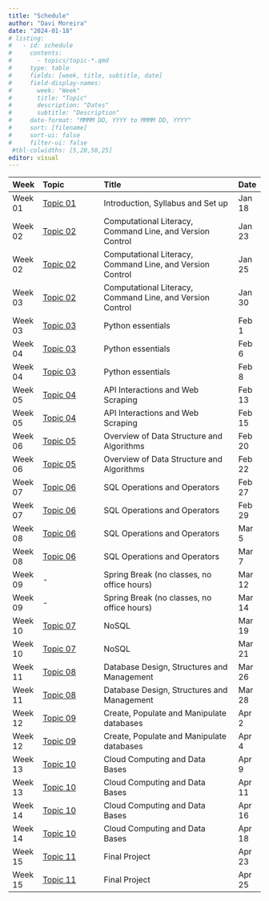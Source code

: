 ```yaml
---
title: "Schedule"
author: "Davi Moreira"
date: "2024-01-18"
# listing:
#   - id: schedule
#     contents:
#       - topics/topic-*.qmd
#     type: table
#     fields: [week, title, subtitle, date]
#     field-display-names:
#       week: "Week"
#       title: "Topic"
#       description: "Dates"
#       subtitle: "Description"
#     date-format: "MMMM DD, YYYY to MMMM DD, YYYY"
#     sort: [filename]
#     sort-ui: false
#     filter-ui: false
 #tbl-colwidths: [5,20,50,25]
editor: visual
---
```



| Week    | Topic    | Title                                      | Date    |
|:--------|:-------------------|:-------------------------------------------|:--------|
| Week 01 | [Topic 01](./topics-pages/page-topic-01.qmd) | Introduction, Syllabus and Set up   | Jan 18  |
| Week 02 | [Topic 02](./topics-pages/page-topic-02.qmd)  | Computational Literacy, Command Line, and Version Control                            | Jan 23  |
| Week 02 | [Topic 02](./topics-pages/page-topic-02.qmd)  | Computational Literacy, Command Line, and Version Control                            | Jan 25  |
| Week 03 | [Topic 02](./topics-pages/page-topic-02.qmd)  | Computational Literacy, Command Line, and Version Control | Jan 30  |
| Week 03 | [Topic 03](./topics-pages/page-topic-03.qmd)  | Python essentials                       | Feb 1   |
| Week 04 | [Topic 03](./topics-pages/page-topic-04.qmd)  | Python essentials                        | Feb 6   |
| Week 04 | [Topic 03](./topics-pages/page-topic-04.qmd)  | Python essentials                        | Feb 8   |
| Week 05 | [Topic 04](./topics-pages/page-topic-04.qmd)  | API Interactions and Web Scraping          | Feb 13  |
| Week 05 | [Topic 04](./topics-pages/page-topic-04.qmd)  | API Interactions and Web Scraping          | Feb 15  |
| Week 06 | [Topic 05](./topics-pages/page-topic-05.qmd)  | Overview of Data Structure and Algorithms  | Feb 20  |
| Week 06 | [Topic 05](./topics-pages/page-topic-05.qmd)  | Overview of Data Structure and Algorithms  | Feb 22  |
| Week 07 | [Topic 06](./topics-pages/page-topic-06.qmd)  | SQL Operations and Operators               | Feb 27  |
| Week 07 | [Topic 06](./topics-pages/page-topic-06.qmd)  | SQL Operations and Operators               | Feb 29  |
| Week 08 | [Topic 06](./topics-pages/page-topic-06.qmd)  | SQL Operations and Operators               | Mar 5   |
| Week 08 | [Topic 06](./topics-pages/page-topic-06.qmd)  | SQL Operations and Operators               | Mar 7   |
| Week 09 | -        | Spring Break (no classes, no office hours) | Mar 12  |
| Week 09 | -        | Spring Break (no classes, no office hours) | Mar 14  |
| Week 10 | [Topic 07](./topics-pages/page-topic-07.qmd)  | NoSQL                                      | Mar 19  |
| Week 10 | [Topic 07](./topics-pages/page-topic-07.qmd)  | NoSQL                                      | Mar 21  |
| Week 11 | [Topic 08](./topics-pages/page-topic-08.qmd)  | Database Design, Structures and Management | Mar 26  |
| Week 11 | [Topic 08](./topics-pages/page-topic-08.qmd)  | Database Design, Structures and Management | Mar 28  |
| Week 12 | [Topic 09](./topics-pages/page-topic-09.qmd)  | Create, Populate and Manipulate databases  | Apr 2   |
| Week 12 | [Topic 09](./topics-pages/page-topic-09.qmd)  | Create, Populate and Manipulate databases  | Apr 4   |
| Week 13 | [Topic 10](./topics-pages/page-topic-10.qmd)  | Cloud Computing and Data Bases             | Apr 9   |
| Week 13 | [Topic 10](./topics-pages/page-topic-10.qmd)  | Cloud Computing and Data Bases             | Apr 11  |
| Week 14 | [Topic 10](./topics-pages/page-topic-10.qmd)  | Cloud Computing and Data Bases             | Apr 16  |
| Week 14 | [Topic 10](./topics-pages/page-topic-10.qmd)  | Cloud Computing and Data Bases             | Apr 18  |
| Week 15 | [Topic 11](./topics-pages/page-topic-11.qmd)  | Final Project                              | Apr 23  |
| Week 15 | [Topic 11](./topics-pages/page-topic-11.qmd)  | Final Project                              | Apr 25  |